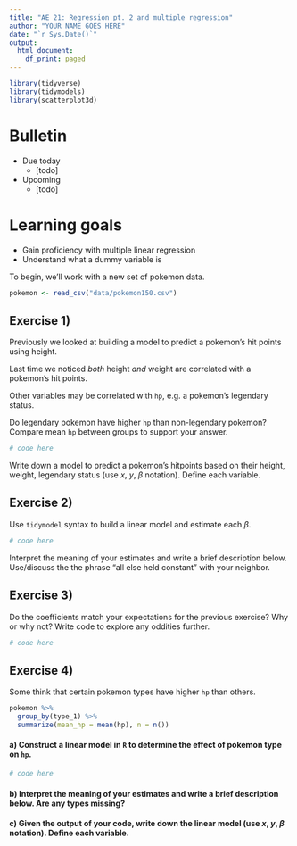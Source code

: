 ```yaml
---
title: "AE 21: Regression pt. 2 and multiple regression"
author: "YOUR NAME GOES HERE"
date: "`r Sys.Date()`"
output:
  html_document:
    df_print: paged
---
```


```r
library(tidyverse)
library(tidymodels)
library(scatterplot3d)
```

# Bulletin

- Due today
  - [todo]

- Upcoming
  - [todo]


# Learning goals

- Gain proficiency with multiple linear regression
- Understand what a dummy variable is

To begin, we'll work with a new set of pokemon data.

```r
pokemon <- read_csv("data/pokemon150.csv")
```

## Exercise 1) 

Previously we looked at building a model to predict a pokemon's hit points using height.

Last time we noticed *both* height *and* weight are correlated with a pokemon's hit points.

Other variables may be correlated with `hp`, e.g. a pokemon's legendary status. 

Do legendary pokemon have higher `hp` than non-legendary pokemon? Compare mean `hp` between groups to support your answer.

```r
# code here
```


Write down a model to predict a pokemon's hitpoints based on their height, weight, legendary status (use $x$, $y$, $\beta$ notation). Define each variable.

## Exercise 2) 

Use `tidymodel` syntax to build a linear model and estimate each $\beta$.

```r
# code here
```
Interpret the meaning of your estimates and write a brief description below. Use/discuss the the phrase "all else held constant" with your neighbor.


## Exercise 3)

Do the coefficients match your expectations for the previous exercise? Why or why not? Write code to explore any oddities further.

```r
# code here
```


## Exercise 4)

Some think that certain pokemon types have higher `hp` than others.

```r
pokemon %>%
  group_by(type_1) %>%
  summarize(mean_hp = mean(hp), n = n())
```
#### a) Construct a linear model in `R` to determine the effect of pokemon type on `hp`. 

```r
# code here
```


#### b) Interpret the meaning of your estimates and write a brief description below. Are any types missing?


#### c) Given the output of your code, write down the linear model (use $x$, $y$, $\beta$ notation). Define each variable.

